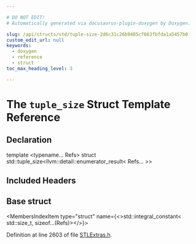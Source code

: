 ```yaml
---

# DO NOT EDIT!
# Automatically generated via docusaurus-plugin-doxygen by Doxygen.

slug: /api/structs/std/tuple-size-2d6c31c26b9485cf663fbfda1a5457b0
custom_edit_url: null
keywords:
  - doxygen
  - reference
  - struct
toc_max_heading_level: 3

---
```





# The `tuple_size` Struct Template Reference

<DoxygenPage pluginConfig={pluginConfig}>



## Declaration

<CodeBlock>template &lt;typename... Refs&gt;
struct std::tuple_size&lt;llvm::detail::enumerator&#95;result&lt; Refs... &gt;&gt;</CodeBlock>

## Included Headers

<IncludesList>
<IncludesListItem
  filePath="llvm/ADT/STLExtras.h"
  permalink="/docs/api/files/include/include/llvm/include/llvm/adt/stlextras-h"
  isLocal="true" />
</IncludesList>

## Base struct

<MembersIndex>

<MembersIndexItem
  type="struct"
  name={<>std::integral&#95;constant&lt; std::size&#95;t, sizeof...(Refs)&gt;</>}>
</MembersIndexItem>

</MembersIndex>


Definition at line 2603 of file <a href="/docs/api/files/include/include/llvm/include/llvm/adt/stlextras-h">STLExtras.h</a>.

</DoxygenPage>
